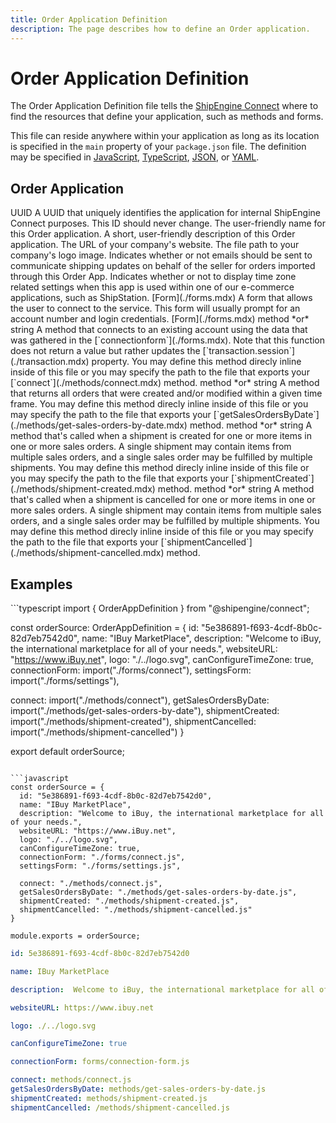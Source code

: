 ```yaml
---
title: Order Application Definition
description: The page describes how to define an Order application.
---
```



Order Application Definition
===============================================
The Order Application Definition file tells the [ShipEngine Connect](./../index.mdx) where to find the resources that define
your application, such as methods and forms.


This file can reside anywhere within your application as long as its location is specified
in the `main` property of your `package.json` file.
The definition may be specified in [JavaScript](https://developer.mozilla.org/en-US/docs/Web/JavaScript), [TypeScript](https://www.typescriptlang.org/), [JSON](https://developer.mozilla.org/en-US/docs/Web/JavaScript/Reference/Global_Objects/JSON), or
[YAML](https://en.wikipedia.org/wiki/YAML).



Order Application
----------------------------------------------
<Reference>

  <Field name="id" required={true}>
    <Type>
      UUID
    </Type>
    <Description>
      A UUID that uniquely identifies the application for internal ShipEngine Connect purposes. This ID should never change.
    </Description>
  </Field>

  <Field name="name" type="string" required={true}>
    <Description>
      The user-friendly name for this Order application.
    </Description>
  </Field>

  <Field name="description" type="string" required={false}>
    <Description>
      A short, user-friendly description of this Order application.
    </Description>
  </Field>

  <Field name="websiteURL" type="string" required={true}>
    <Description>
      The URL of your company's website.
    </Description>
  </Field>

  <Field name="logo" type="string" required={true}>
    <Description>
      The file path to your company's logo image.
    </Description>
  </Field>

  <Field name="sendEmail" type="boolean" required={true}>
    <Description>
      Indicates whether or not emails should be sent to communicate shipping updates on behalf of the seller for orders imported through this Order App.
    </Description>
  </Field>

  <Field name="canConfigureTimeZone" type="boolean" required={true}>
    <Description>
      Indicates whether or not to display time zone related settings when this app is used within one of our e-commerce applications, such as ShipStation.
    </Description>
  </Field>

  <Field name="connectionForm" required={true}>
    <Type>
      [Form](./forms.mdx)
    </Type>
    <Description>
      A form that allows the user to connect to the service. This form will usually prompt for an account number and login credentials.
    </Description>
  </Field>

  <Field name="settingsForm" required={false} description="A form that allows the user to configure connection settings">
    <Type>
      [Form](./forms.mdx)
    </Type>
  </Field>

  <Field name="connect" required={false}>
    <Type>
      method *or* string
    </Type>
    <Description>
      A method that connects to an existing account using the data that was gathered in the
      [`connectionform`](./forms.mdx).
      Note that this function does not return a value but rather updates the
      [`transaction.session`](./transaction.mdx) property.
      You may define this method direcly inline inside of this file or you may specify the path to the file
      that exports your [`connect`](./methods/connect.mdx) method.
    </Description>
  </Field>

  <Field name="getSalesOrdersByDate" required={false}>
    <Type>
      method *or* string
    </Type>
    <Description>
      A method that returns all orders that were created and/or modified within a given time frame. You may define this method direcly inline inside of this file or you may specify the path to the file that exports your [`getSalesOrdersByDate`](./methods/get-sales-orders-by-date.mdx) method.
    </Description>
  </Field>

  <Field name="shipmentCreated" required={false}>
    <Type>
      method *or* string
    </Type>
    <Description>
      A method that's called when a shipment is created for one or more items in one or more sales orders. A single shipment may contain items from multiple sales orders, and a single sales order may be fulfilled by multiple shipments. You may define this method direcly inline inside of this file or you may specify the path to the file that exports your [`shipmentCreated`](./methods/shipment-created.mdx) method.
    </Description>
  </Field>

  <Field name="shipmentCancelled" required={false}>
    <Type>
      method *or* string
    </Type>
    <Description>
      A method that's called when a shipment is cancelled for one or more items in one or more sales orders. A single shipment may contain items from multiple sales orders, and a single sales order may be fulfilled by multiple shipments. You may define this method direcly inline inside of this file or you may specify the path to the file that exports your [`shipmentCancelled`](./methods/shipment-cancelled.mdx) method.
    </Description>
  </Field>

</Reference>


Examples
------------
<CodeWrapper>
```typescript
import { OrderAppDefinition } from "@shipengine/connect";

const orderSource: OrderAppDefinition = {
  id: "5e386891-f693-4cdf-8b0c-82d7eb7542d0",
  name: "IBuy MarketPlace",
  description: "Welcome to iBuy, the international marketplace for all of your needs.",
  websiteURL: "https://www.iBuy.net",
  logo: "./../logo.svg",
  canConfigureTimeZone: true,
  connectionForm: import("./forms/connect"),
  settingsForm: import("./forms/settings"),

  connect: import("./methods/connect"),
  getSalesOrdersByDate: import("./methods/get-sales-orders-by-date"),
  shipmentCreated: import("./methods/shipment-created"),
  shipmentCancelled: import("./methods/shipment-cancelled")
}

export default orderSource;
```

```javascript
const orderSource = {
  id: "5e386891-f693-4cdf-8b0c-82d7eb7542d0",
  name: "IBuy MarketPlace",
  description: "Welcome to iBuy, the international marketplace for all of your needs.",
  websiteURL: "https://www.iBuy.net",
  logo: "./../logo.svg",
  canConfigureTimeZone: true,
  connectionForm: "./forms/connect.js",
  settingsForm: "./forms/settings.js",

  connect: "./methods/connect.js",
  getSalesOrdersByDate: "./methods/get-sales-orders-by-date.js",
  shipmentCreated: "./methods/shipment-created.js",
  shipmentCancelled: "./methods/shipment-cancelled.js"
}

module.exports = orderSource;
```

```yaml
id: 5e386891-f693-4cdf-8b0c-82d7eb7542d0

name: IBuy MarketPlace

description:  Welcome to iBuy, the international marketplace for all of your needs.

websiteURL: https://www.ibuy.net

logo: ./../logo.svg

canConfigureTimeZone: true

connectionForm: forms/connection-form.js

connect: methods/connect.js
getSalesOrdersByDate: methods/get-sales-orders-by-date.js
shipmentCreated: methods/shipment-created.js
shipmentCancelled: /methods/shipment-cancelled.js
```
</CodeWrapper>
